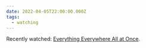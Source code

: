 ```yaml
---
date: 2022-04-05T22:00:00.000Z
tags:
  - watching
---
```

Recently watched: <a href="https://letterboxd.com/film/everything-everywhere-all-at-once/">Everything Everywhere All at Once</a>.